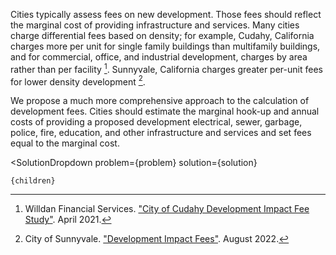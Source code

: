 

Cities typically assess fees on new development. Those fees should reflect the marginal cost of providing infrastructure and services. Many cities charge differential fees based on density; for example, Cudahy, California charges more per unit for single family buildings than multifamily buildings, and for commercial, office, and industrial development, charges by area rather than per facility [^"5"]. Sunnyvale, California charges greater per-unit fees for lower density development [^"2"].

We propose a much more comprehensive approach to the calculation of development fees. Cities should estimate the marginal hook-up and annual costs of providing a proposed development electrical, sewer, garbage, police, fire, education, and other infrastructure and services and set fees equal to the marginal cost.

[^"2"]: City of Sunnyvale. ["Development Impact Fees"](https://www.sunnyvale.ca.gov/home/showpublisheddocument/1632/637820855201870000). August 2022.

[^"5"]: Willdan Financial Services. ["City of Cudahy Development Impact Fee Study"](https://www.cityofcudahy.com/DocumentCenter/View/774/Development-Impact-Fees). April 2021.

  <SolutionDropdown 
    problem={problem} 
    solution={solution}
  >
    {children}
  </SolutionDropdown>